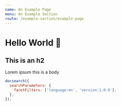 ```yaml
---
name: An Example Page
menu: An Example Section
route: /example-section/example-page
---
```

# Hello World 👋

## This is an h2

Lorem ipsum this is a body

```javascript
docsearch({
  searchParameters: {
    facetFilters: ['language:en', 'version:1.0.0'],
  },
});
```